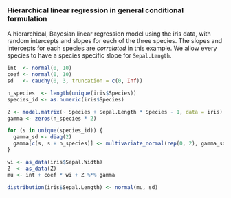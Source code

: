 ### Hierarchical linear regression in general conditional formulation

A hierarchical, Bayesian linear regression model using the iris data, with random intercepts and slopes for each of the three species.
The slopes and intercepts for each species are *correlated* in this example. We allow every species to have a species specific slope for `Sepal.Length`.

```r
int  <- normal(0, 10)
coef <- normal(0, 10)
sd   <- cauchy(0, 3, truncation = c(0, Inf))

n_species  <- length(unique(iris$Species))
species_id <- as.numeric(iris$Species)

Z <- model.matrix(~ Species + Sepal.Length * Species - 1, data = iris)
gamma <- zeros(n_species * 2)

for (s in unique(species_id)) {
  gamma_sd <- diag(2)
  gamma[c(s, s + n_species)] <- multivariate_normal(rep(0, 2), gamma_sd) 
}

wi <- as_data(iris$Sepal.Width)
Z  <- as_data(Z)
mu <- int + coef * wi + Z %*% gamma

distribution(iris$Sepal.Length) <- normal(mu, sd)
```
